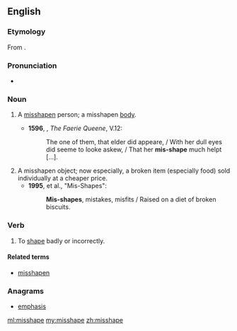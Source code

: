 ==English==
===Etymology===
From {{prefix|mis|shape|lang=en}}.

===Pronunciation===
*{{a|UK}} {{IPA|/ˈmɪsʃeɪp/|lang=en}}

===Noun===
{{en-noun}}

# {{context|obsolete|lang=en}} A [[misshapen]] person; a misshapen [[body]]. {{defdate|14th-17th c.}}
#*'''1596''', {{w|Edmund Spenser}}, ''The Faerie Queene'', V.12:
#*:The one of them, that elder did appeare, / With her dull eyes did seeme to looke askew, / That her '''mis-shape''' much helpt [...].
# A misshapen object; now especially, a broken item (especially food) sold individually at a cheaper price. {{defdate|from 19th c.}}
#*'''1995''', {{w|Jarvis Cocker}} et al., "Mis-Shapes":
#*:'''Mis-shapes''', mistakes, misfits / Raised on a diet of broken biscuits.

===Verb===
{{en-verb|misshapes|misshaping|misshaped|misshaped}}

# To [[shape]] badly or incorrectly. {{defdate|from 15th c.}}

====Related terms====
* [[misshapen]]

===Anagrams===
* [[emphasis#English|emphasis]]

[[ml:misshape]]
[[my:misshape]]
[[zh:misshape]]